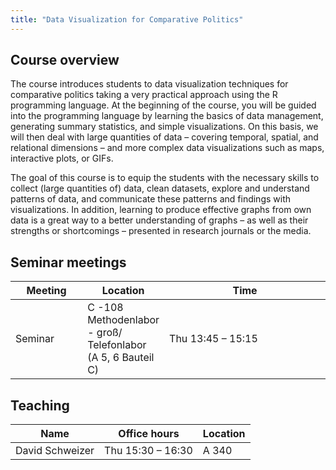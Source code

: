 ```yaml
---
title: "Data Visualization for Comparative Politics"
---
```


## Course overview

The course introduces students to data visualization techniques for comparative politics taking a very practical approach using the R programming language. At the beginning of the course, you will be guided into the programming language by learning the basics of data management, generating summary statistics, and simple visualizations. On this basis, we will then deal with large quantities of data -- covering temporal, spatial, and relational dimensions -- and more complex data visualizations such as maps, interactive plots, or GIFs.

The goal of this course is to equip the students with the necessary skills to collect (large quantities of) data, clean datasets, explore and understand patterns of data, and communicate these patterns and findings with visualizations. In addition, learning to produce effective graphs from own data is a great way to a better understanding of graphs -- as well as their strengths or shortcomings -- presented in research journals or the media.

## Seminar meetings

| Meeting | Location                                                     | Time               |
|-----------------|-----------------|--------------------------------------|
| Seminar | C -108 Methodenlabor - groß/ Telefonlabor (A 5, 6 Bauteil C) | Thu 13:45 -- 15:15 |

## Teaching

| Name            | Office hours       | Location |
|-----------------|--------------------|----------|
| David Schweizer | Thu 15:30 -- 16:30 | A 340    |
